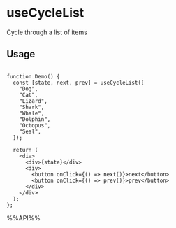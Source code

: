 # useCycleList

Cycle through a list of items


## Usage

```tsx live

function Demo() {
  const [state, next, prev] = useCycleList([
    "Dog",
    "Cat",
    "Lizard",
    "Shark",
    "Whale",
    "Dolphin",
    "Octopus",
    "Seal",
  ]);

  return (
    <div>
      <div>{state}</div>
      <div>
        <button onClick={() => next()}>next</button>
        <button onClick={() => prev()}>prev</button>
      </div>
    </div>
  );
};

```

%%API%%
